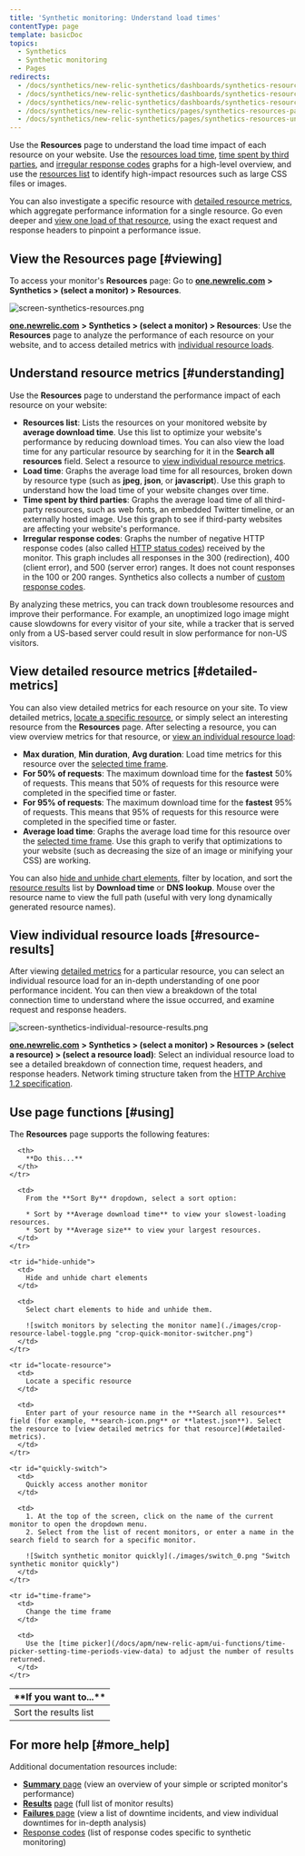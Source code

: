 ```yaml
---
title: 'Synthetic monitoring: Understand load times'
contentType: page
template: basicDoc
topics:
  - Synthetics
  - Synthetic monitoring
  - Pages
redirects:
  - /docs/synthetics/new-relic-synthetics/dashboards/synthetics-resources-dashboard
  - /docs/synthetics/new-relic-synthetics/dashboards/synthetics-resources-dashboard-understand-load-times
  - /docs/synthetics/new-relic-synthetics/dashboards/synthetics-resources-page-understand-load-times
  - /docs/synthetics/new-relic-synthetics/pages/synthetics-resources-page-understand-load-times
  - /docs/synthetics/new-relic-synthetics/pages/synthetics-resources-understand-load-times
---
```


Use the **Resources** page to understand the load time impact of each resource on your website. Use the [resources load time](#resources-load-time), [time spent by third parties](#third-parties), and [irregular response codes](#response-codes) graphs for a high-level overview, and use the [resources list](#resources-list) to identify high-impact resources such as large CSS files or images.

You can also investigate a specific resource with [detailed resource metrics](#detailed-metrics), which aggregate performance information for a single resource. Go even deeper and [view one load of that resource](#resource-results), using the exact request and response headers to pinpoint a performance issue.

## View the Resources page [#viewing]

To access your monitor's **Resources** page: Go to [**one.newrelic.com**](http://one.newrelic.com/) **> Synthetics > (select a monitor) > Resources**.

![screen-synthetics-resources.png](./images/resources_0.png "screen-synthetics-resources.png")

[**one.newrelic.com**](http://one.newrelic.com/) **> Synthetics > (select a monitor) > Resources**: Use the **Resources** page to analyze the performance of each resource on your website, and to access detailed metrics with [individual resource loads](#resource-results).

## Understand resource metrics [#understanding]

Use the **Resources** page to understand the performance impact of each resource on your website:

* **Resources list**: Lists the resources on your monitored website by **average download time**. Use this list to optimize your website's performance by reducing download times. You can also view the load time for any particular resource by searching for it in the **Search all resources** field. Select a resource to [view individual resource metrics](#individual).
* **Load time**: Graphs the average load time for all resources, broken down by resource type (such as **jpeg**, **json**, or **javascript**). Use this graph to understand how the load time of your website changes over time.
* **Time spent by third parties**: Graphs the average load time of all third-party resources, such as web fonts, an embedded Twitter timeline, or an externally hosted image. Use this graph to see if third-party websites are affecting your website's performance.
* **Irregular response codes**: Graphs the number of negative HTTP response codes (also called [HTTP status codes](http://en.wikipedia.org/wiki/List_of_HTTP_status_codes)) received by the monitor. This graph includes all responses in the 300 (redirection), 400 (client error), and 500 (server error) ranges. It does not count responses in the 100 or 200 ranges. Synthetics also collects a number of [custom response codes](/docs/synthetics/new-relic-synthetics/using-monitors/synthetics-response-codes).

By analyzing these metrics, you can track down troublesome resources and improve their performance. For example, an unoptimized logo image might cause slowdowns for every visitor of your site, while a tracker that is served only from a US-based server could result in slow performance for non-US visitors.

## View detailed resource metrics [#detailed-metrics]

You can also view detailed metrics for each resource on your site. To view detailed metrics, [locate a specific resource](#locate-resource), or simply select an interesting resource from the **Resources** page. After selecting a resource, you can view overview metrics for that resource, or [view an individual resource load](#resource-results):

* **Max duration**, **Min duration**, **Avg duration**: Load time metrics for this resource over the [selected time frame](#time-frame).
* **For 50% of requests**: The maximum download time for the **fastest** 50% of requests. This means that 50% of requests for this resource were completed in the specified time or faster.
* **For 95% of requests**: The maximum download time for the **fastest** 95% of requests. This means that 95% of requests for this resource were completed in the specified time or faster.
* **Average load time**: Graphs the average load time for this resource over the [selected time frame](#time-frame). Use this graph to verify that optimizations to your website (such as decreasing the size of an image or minifying your CSS) are working.

You can also [hide and unhide chart elements](#hide-unhide), filter by location, and sort the [resource results](#resource-results) list by **Download time** or **DNS lookup**. Mouse over the resource name to view the full path (useful with very long dynamically generated resource names).

## View individual resource loads [#resource-results]

After viewing [detailed metrics](#detailed-metrics) for a particular resource, you can select an individual resource load for an in-depth understanding of one poor performance incident. You can then view a breakdown of the total connection time to understand where the issue occurred, and examine request and response headers.

![screen-synthetics-individual-resource-results.png](./images/resource-load.png "screen-synthetics-individual-resource-results.png")

[**one.newrelic.com**](http://one.newrelic.com/) **> Synthetics > (select a monitor) > Resources > (select a resource) > (select a resource load)**: Select an individual resource load to see a detailed breakdown of connection time, request headers, and response headers. Network timing structure taken from the [HTTP Archive 1.2 specification](http://www.softwareishard.com/blog/har-12-spec/#timings).

## Use page functions [#using]

The **Resources** page supports the following features:

<Table>
  <thead>
    <tr>
      <th width={200}>
        **If you want to...**
      </th>

      <th>
        **Do this...**
      </th>
    </tr>
  </thead>

  <tbody>
    <tr id="sort-results">
      <td>
        Sort the results list
      </td>

      <td>
        From the **Sort By** dropdown, select a sort option:

        * Sort by **Average download time** to view your slowest-loading resources.
        * Sort by **Average size** to view your largest resources.
      </td>
    </tr>

    <tr id="hide-unhide">
      <td>
        Hide and unhide chart elements
      </td>

      <td>
        Select chart elements to hide and unhide them.

        ![switch monitors by selecting the monitor name](./images/crop-resource-label-toggle.png "crop-quick-monitor-switcher.png")
      </td>
    </tr>

    <tr id="locate-resource">
      <td>
        Locate a specific resource
      </td>

      <td>
        Enter part of your resource name in the **Search all resources** field (for example, **search-icon.png** or **latest.json**). Select the resource to [view detailed metrics for that resource](#detailed-metrics).
      </td>
    </tr>

    <tr id="quickly-switch">
      <td>
        Quickly access another monitor
      </td>

      <td>
        1. At the top of the screen, click on the name of the current monitor to open the dropdown menu.
        2. Select from the list of recent monitors, or enter a name in the search field to search for a specific monitor.

        ![Switch synthetic monitor quickly](./images/switch_0.png "Switch synthetic monitor quickly")
      </td>
    </tr>

    <tr id="time-frame">
      <td>
        Change the time frame
      </td>

      <td>
        Use the [time picker](/docs/apm/new-relic-apm/ui-functions/time-picker-setting-time-periods-view-data) to adjust the number of results returned.
      </td>
    </tr>
  </tbody>
</Table>

## For more help [#more_help]

Additional documentation resources include:

* [**Summary** page](/docs/synthetics/new-relic-synthetics/dashboards/synthetics-overview-dashboard-view-monitors-performance) (view an overview of your simple or scripted monitor's performance)
* **[Results](https://docs.newrelic.com/docs/synthetics/new-relic-synthetics/pages/synthetics-results-access-individual-monitor-runs)** [page](https://docs.newrelic.com/docs/synthetics/new-relic-synthetics/pages/synthetics-results-access-individual-monitor-runs) (full list of monitor results)
* [**Failures** page](/docs/synthetics/new-relic-synthetics/pages/synthetics-failures-troubleshoot-downtime) (view a list of downtime incidents, and view individual downtimes for in-depth analysis)
* [Response codes](/docs/synthetics/new-relic-synthetics/using-monitors/synthetics-response-codes) (list of response codes specific to synthetic monitoring)
